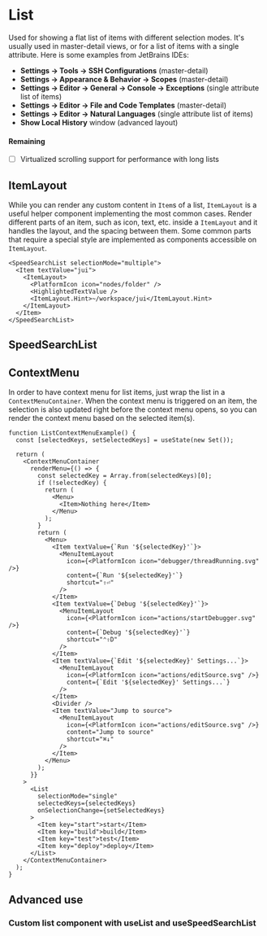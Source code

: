 ---
---


# List

Used for showing a flat list of items with different selection modes. It's usually used in master-detail views, or for
a list of items with a single attribute. Here is some examples from JetBrains IDEs:

- **Settings -> Tools -> SSH Configurations** (master-detail)
- **Settings -> Appearance & Behavior -> Scopes** (master-detail)
- **Settings -> Editor -> General -> Console -> Exceptions** (single attribute list of items)
- **Settings -> Editor -> File and Code Templates** (master-detail)
- **Settings -> Editor -> Natural Languages** (single attribute list of items)
- **Show Local History** window (advanced layout)

#### Remaining

- [ ] Virtualized scrolling support for performance with long lists

<ExampleContext>
  <Default.render />
</ExampleContext>

## ItemLayout

While you can render any custom content in `Item`s of a list, `ItemLayout` is a useful helper component implementing
the most common cases. Render different parts of an item, such as icon, text, etc. inside a `ItemLayout` and it handles
the layout, and the spacing between them. Some common parts that require a special style are implemented as components
accessible on `ItemLayout`.

```tsx live themed
<SpeedSearchList selectionMode="multiple">
  <Item textValue="jui">
    <ItemLayout>
      <PlatformIcon icon="nodes/folder" />
      <HighlightedTextValue />
      <ItemLayout.Hint>~/workspace/jui</ItemLayout.Hint>
    </ItemLayout>
  </Item>
</SpeedSearchList>
```

## SpeedSearchList

## ContextMenu

In order to have context menu for list items, just wrap the list in a `ContextMenuContainer`. When the context menu
is triggered on an item, the selection is also updated right before the context menu opens, so you can render the
context menu based on the selected item(s).

```tsx live themed noPadding
function ListContextMenuExample() {
  const [selectedKeys, setSelectedKeys] = useState(new Set());

  return (
    <ContextMenuContainer
      renderMenu={() => {
        const selectedKey = Array.from(selectedKeys)[0];
        if (!selectedKey) {
          return (
            <Menu>
              <Item>Nothing here</Item>
            </Menu>
          );
        }
        return (
          <Menu>
            <Item textValue={`Run '${selectedKey}'`}>
              <MenuItemLayout
                icon={<PlatformIcon icon="debugger/threadRunning.svg" />}
                content={`Run '${selectedKey}'`}
                shortcut="⇧⏎"
              />
            </Item>
            <Item textValue={`Debug '${selectedKey}'`}>
              <MenuItemLayout
                icon={<PlatformIcon icon="actions/startDebugger.svg" />}
                content={`Debug '${selectedKey}'`}
                shortcut="⌃⇧D"
              />
            </Item>
            <Item textValue={`Edit '${selectedKey}' Settings...`}>
              <MenuItemLayout
                icon={<PlatformIcon icon="actions/editSource.svg" />}
                content={`Edit '${selectedKey}' Settings...`}
              />
            </Item>
            <Divider />
            <Item textValue="Jump to source">
              <MenuItemLayout
                icon={<PlatformIcon icon="actions/editSource.svg" />}
                content="Jump to source"
                shortcut="⌘↓"
              />
            </Item>
          </Menu>
        );
      }}
    >
      <List
        selectionMode="single"
        selectedKeys={selectedKeys}
        onSelectionChange={setSelectedKeys}
      >
        <Item key="start">start</Item>
        <Item key="build">build</Item>
        <Item key="test">test</Item>
        <Item key="deploy">deploy</Item>
      </List>
    </ContextMenuContainer>
  );
}
```

## Advanced use

### Custom list component with useList and useSpeedSearchList
